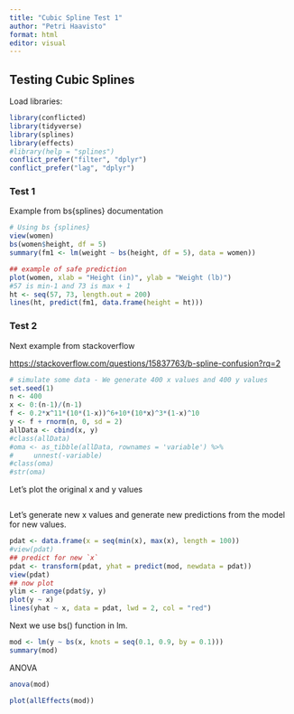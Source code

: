 ```yaml
---
title: "Cubic Spline Test 1"
author: "Petri Haavisto"
format: html
editor: visual
---
```


## Testing Cubic Splines

Load libraries:

```r
library(conflicted) 
library(tidyverse)
library(splines)
library(effects)
#library(help = "splines")
conflict_prefer("filter", "dplyr")
conflict_prefer("lag", "dplyr")
```

### Test 1

Example from bs{splines} documentation

```r
# Using bs {splines}
view(women)
bs(women$height, df = 5)
summary(fm1 <- lm(weight ~ bs(height, df = 5), data = women))

## example of safe prediction
plot(women, xlab = "Height (in)", ylab = "Weight (lb)")
#57 is min-1 and 73 is max + 1
ht <- seq(57, 73, length.out = 200)
lines(ht, predict(fm1, data.frame(height = ht)))
```

### Test 2

Next example from stackoverflow

<https://stackoverflow.com/questions/15837763/b-spline-confusion?rq=2>

```r
# simulate some data - We generate 400 x values and 400 y values
set.seed(1)
n <- 400
x <- 0:(n-1)/(n-1)
f <- 0.2*x^11*(10*(1-x))^6+10*(10*x)^3*(1-x)^10
y <- f + rnorm(n, 0, sd = 2)
allData <- cbind(x, y)
#class(allData)
#oma <- as_tibble(allData, rownames = 'variable') %>%
#     unnest(-variable)
#class(oma)
#str(oma)
```

Let's plot the original x and y values

```r

```

Let's generate new x values and generate new predictions from the model for new values.

```r
pdat <- data.frame(x = seq(min(x), max(x), length = 100))
#view(pdat)
## predict for new `x`
pdat <- transform(pdat, yhat = predict(mod, newdata = pdat))
view(pdat)
## now plot
ylim <- range(pdat$y, y)
plot(y ~ x)
lines(yhat ~ x, data = pdat, lwd = 2, col = "red")
```

Next we use bs() function in lm.

```r
mod <- lm(y ~ bs(x, knots = seq(0.1, 0.9, by = 0.1)))
summary(mod)
```

ANOVA

```r
anova(mod)
```

```r
plot(allEffects(mod))
```
